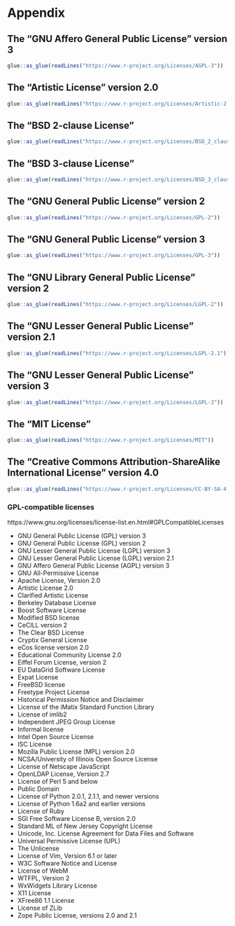# Appendix 

## The “GNU Affero General Public License” version 3 {#AGPL3}

```r
glue::as_glue(readLines("https://www.r-project.org/Licenses/AGPL-3"))
```

## The “Artistic License” version 2.0 {#Artistic2}

```r
glue::as_glue(readLines("https://www.r-project.org/Licenses/Artistic-2.0"))
```


## The “BSD 2-clause License” {#BSD2}

```r
glue::as_glue(readLines("https://www.r-project.org/Licenses/BSD_2_clause"))
```


## The “BSD 3-clause License” {#BSD3}

```r
glue::as_glue(readLines("https://www.r-project.org/Licenses/BSD_3_clause"))
```


## The “GNU General Public License” version 2 {#GPL2}

```r
glue::as_glue(readLines("https://www.r-project.org/Licenses/GPL-2"))
```


## The “GNU General Public License” version 3 {#GPL3}

```r
glue::as_glue(readLines("https://www.r-project.org/Licenses/GPL-3"))
```


## The “GNU Library General Public License” version 2 {#GLPL2}

```r
glue::as_glue(readLines("https://www.r-project.org/Licenses/LGPL-2"))
```


## The “GNU Lesser General Public License” version 2.1  {#GLPL21}

```r
glue::as_glue(readLines("https://www.r-project.org/Licenses/LGPL-2.1"))
```


## The “GNU Lesser General Public License” version 3 {#GLPL3}

```r
glue::as_glue(readLines("https://www.r-project.org/Licenses/LGPL-3"))
```


## The “MIT License” {#MIT}

```r
glue::as_glue(readLines("https://www.r-project.org/Licenses/MIT"))
```

## The “Creative Commons Attribution-ShareAlike International License” version 4.0 {#CCBYSA}

```r
glue::as_glue(readLines("https://www.r-project.org/Licenses/CC-BY-SA-4.0"))
```

### GPL-compatible licenses {#GPLcompatible}

https://www.gnu.org/licenses/license-list.en.html#GPLCompatibleLicenses

+ GNU General Public License (GPL) version 3
+ GNU General Public License (GPL) version 2 
+ GNU Lesser General Public License (LGPL) version 3 
+ GNU Lesser General Public License (LGPL) version 2.1
+ GNU Affero General Public License (AGPL) version 3
+ GNU All-Permissive License 
+ Apache License, Version 2.0 
+ Artistic License 2.0 
+ Clarified Artistic License
+ Berkeley Database License
+ Boost Software License
+ Modified BSD license
+ CeCILL version 2
+ The Clear BSD License
+ Cryptix General License
+ eCos license version 2.0
+ Educational Community License 2.0
+ Eiffel Forum License, version 2
+ EU DataGrid Software License
+ Expat License
+ FreeBSD license 
+ Freetype Project License 
+ Historical Permission Notice and Disclaimer
+ License of the iMatix Standard Function Library
+ License of imlib2
+ Independent JPEG Group License 
+ Informal license
+ Intel Open Source License
+ ISC License
+ Mozilla Public License (MPL) version 2.0 
+ NCSA/University of Illinois Open Source License
+ License of Netscape JavaScript
+ OpenLDAP License, Version 2.7
+ License of Perl 5 and below
+ Public Domain 
+ License of Python 2.0.1, 2.1.1, and newer versions
+ License of Python 1.6a2 and earlier versions
+ License of Ruby 
+ SGI Free Software License B, version 2.0
+ Standard ML of New Jersey Copyright License
+ Unicode, Inc. License Agreement for Data Files and Software
+ Universal Permissive License (UPL) 
+ The Unlicense 
+ License of Vim, Version 6.1 or later 
+ W3C Software Notice and License 
+ License of WebM
+ WTFPL, Version 2
+ WxWidgets Library License 
+ X11 License 
+ XFree86 1.1 License
+ License of ZLib
+ Zope Public License, versions 2.0 and 2.1


